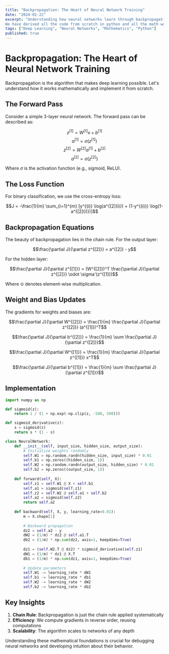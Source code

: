 ```yaml
---
title: "Backpropagation: The Heart of Neural Network Training"
date: "2024-01-22"
excerpt: "Understanding how neural networks learn through backpropagation, with complete mathematical derivations and practical implementation from scratch.
We have derived all the code from scratch in python and all the math was derived."
tags: ["Deep Learning", "Neural Networks", "Mathematics", "Python"]
published: true
---
```


# Backpropagation: The Heart of Neural Network Training

Backpropagation is the algorithm that makes deep learning possible. Let's understand how it works mathematically and implement it from scratch.

## The Forward Pass

Consider a simple 3-layer neural network. The forward pass can be described as:

$$z^{[1]} = W^{[1]}x + b^{[1]}$$
$$a^{[1]} = \sigma(z^{[1]})$$
$$z^{[2]} = W^{[2]}a^{[1]} + b^{[2]}$$
$$a^{[2]} = \sigma(z^{[2]})$$

Where $\sigma$ is the activation function (e.g., sigmoid, ReLU).

## The Loss Function

For binary classification, we use the cross-entropy loss:

$$J = -\frac{1}{m} \sum_{i=1}^{m} [y^{(i)} \log(a^{[2](i)}) + (1-y^{(i)}) \log(1-a^{[2](i)})]$$

## Backpropagation Equations

The beauty of backpropagation lies in the chain rule. For the output layer:

$$\frac{\partial J}{\partial z^{[2]}} = a^{[2]} - y$$

For the hidden layer:

$$\frac{\partial J}{\partial z^{[1]}} = (W^{[2]})^T \frac{\partial J}{\partial z^{[2]}} \odot \sigma'(z^{[1]})$$

Where $\odot$ denotes element-wise multiplication.

## Weight and Bias Updates

The gradients for weights and biases are:

$$\frac{\partial J}{\partial W^{[2]}} = \frac{1}{m} \frac{\partial J}{\partial z^{[2]}} (a^{[1]})^T$$

$$\frac{\partial J}{\partial b^{[2]}} = \frac{1}{m} \sum \frac{\partial J}{\partial z^{[2]}}$$

$$\frac{\partial J}{\partial W^{[1]}} = \frac{1}{m} \frac{\partial J}{\partial z^{[1]}} x^T$$

$$\frac{\partial J}{\partial b^{[1]}} = \frac{1}{m} \sum \frac{\partial J}{\partial z^{[1]}}$$

## Implementation

```python
import numpy as np

def sigmoid(z):
    return 1 / (1 + np.exp(-np.clip(z, -500, 500)))

def sigmoid_derivative(z):
    s = sigmoid(z)
    return s * (1 - s)

class NeuralNetwork:
    def __init__(self, input_size, hidden_size, output_size):
        # Initialize weights randomly
        self.W1 = np.random.randn(hidden_size, input_size) * 0.01
        self.b1 = np.zeros((hidden_size, 1))
        self.W2 = np.random.randn(output_size, hidden_size) * 0.01
        self.b2 = np.zeros((output_size, 1))
    
    def forward(self, X):
        self.z1 = self.W1 @ X + self.b1
        self.a1 = sigmoid(self.z1)
        self.z2 = self.W2 @ self.a1 + self.b2
        self.a2 = sigmoid(self.z2)
        return self.a2
    
    def backward(self, X, y, learning_rate=0.01):
        m = X.shape[1]
        
        # Backward propagation
        dz2 = self.a2 - y
        dW2 = (1/m) * dz2 @ self.a1.T
        db2 = (1/m) * np.sum(dz2, axis=1, keepdims=True)
        
        dz1 = (self.W2.T @ dz2) * sigmoid_derivative(self.z1)
        dW1 = (1/m) * dz1 @ X.T
        db1 = (1/m) * np.sum(dz1, axis=1, keepdims=True)
        
        # Update parameters
        self.W1 -= learning_rate * dW1
        self.b1 -= learning_rate * db1
        self.W2 -= learning_rate * dW2
        self.b2 -= learning_rate * db2
```

## Key Insights

1. **Chain Rule**: Backpropagation is just the chain rule applied systematically
2. **Efficiency**: We compute gradients in reverse order, reusing computations
3. **Scalability**: The algorithm scales to networks of any depth

Understanding these mathematical foundations is crucial for debugging neural networks and developing intuition about their behavior. 
